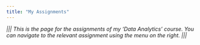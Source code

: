 ```yaml
---
title: "My Assignments"
---
```


*\|\|\| This is the page for the assignments of my 'Data Analytics' course. You can navigate to the relevant assignment using the menu on the right. \|\|\|*
